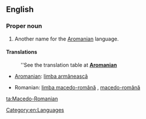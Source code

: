 ==English==

===Proper noun===
{{en-proper noun}}

# Another name for the [[Aromanian]] language.

====Translations====
{{trans-top|the Aromanian language}}
: ''See the translation table at '''[[Aromanian#Translations|Aromanian]]'''
* [[Aromanian]]: [[limba armãneascã]]
{{trans-mid}}
* Romanian: [[limba macedo-română]] {{f}}, [[macedo-română]] {{f}}
{{trans-bottom}}

[[Category:en:Languages]]

[[ta:Macedo-Romanian]]